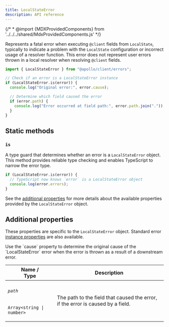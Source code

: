 ```yaml
---
title: LocalStateError
description: API reference
---
```


{/* * @import {MDXProvidedComponents} from '../../../shared/MdxProvidedComponents.js' */}

Represents a fatal error when executing `@client` fields from `LocalState`, typically to indicate a problem with the `LocalState` configuration or incorrect usage of a resolver function. This error does not represent user errors thrown in a local resolver when resolving `@client` fields.

```ts
import { LocalStateError } from "@apollo/client/errors";

// Check if an error is a LocalStateError instance
if (LocalStateError.is(error)) {
  console.log("Original error:", error.cause);

  // Determine which field caused the error
  if (error.path) {
    console.log("Error occurred at field path:", error.path.join("."));
  }
}
```

## Static methods

### `is`

A type guard that determines whether an error is a `LocalStateError` object. This method provides reliable type checking and enables TypeScript to narrow the error type.

```ts
if (LocalStateError.is(error)) {
  // TypeScript now knows `error` is a LocalStateError object
  console.log(error.errors);
}
```

See the [additional properties](#additional-properties) for more details about the available properties provided by the `LocalStateError` object.

## Additional properties

These properties are specific to the `LocalStateError` object. Standard error [instance properties](https://developer.mozilla.org/en-US/docs/Web/JavaScript/Reference/Global_Objects/Error#instance_properties) are also available.

<Tip>
  Use the `cause` property to determine the original cause of the
  `LocalStateError` error when the error is thrown as a result of a downstream
  error.
</Tip>

<table class="field-table">
  <thead>
    <tr>
      <th>Name /<br/>Type</th>
      <th>Description</th>
    </tr>
  </thead>

<tbody>

<tr>
<td>

###### `path`

`Array<string | number>`

</td>
<td>

The path to the field that caused the error, if the error is caused by a field.

</td>
</tr>

</tbody>
</table>
